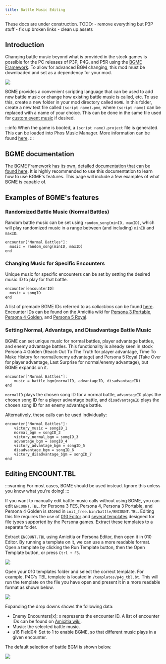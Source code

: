 ```yaml
---
title: Battle Music Editing
---
```



<Aside type="caution">
  These docs are under construction. TODO: - remove everything but P3P stuff -
  fix up broken links - clean up assets
</Aside>

## Introduction

Changing battle music beyond what is provided in the stock games is possible for the PC releases of P3P, P4G, and P5R using the [BGME Framework](https://gamebanana.com/mods/477399). To allow for advanced BGM changing, this mod must be downloaded and set as a dependency for your mod.

![](../../../../assets/p3p/audio/r2_bgme.png)

BGME provides a convenient scripting language that can be used to add new battle music or change how existing battle music is called, etc. To use this, create a new folder in your mod directory called `BGME`. In this folder, create a new text file called `(script name).pme`, where `(script name)` can be replaced with a name of your choice. This can be done in the same file used for [custom event music](../events/BGME-events.mdx) if desired.

:::info
When the game is booted, a `(script name).project` file is generated. This can be loaded into Phos Music Manager. More information can be found [here](https://t-poseratkechi.github.io/PersonaMusicScript/guides/music-manager).
:::

## BGME documentation

[The BGME Framework has its own, detailed documentation that can be found here](https://t-poseratkechi.github.io/PersonaMusicScript). It is highly recommended to use this documentation to learn how to use BGME's features. This page will include a few examples of what BGME is capable of.

## Examples of BGME's features

### Randomized Battle Music (Normal Battles)

Random battle music can be set using `random_song(minID, maxID)`, which will play randomized music in a range between (and including) `minID` and `maxID`.

```
encounter["Normal Battles"]:
  music = random_song(minID, maxID)
end
```

### Changing Music for Specific Encounters

Unique music for specific encounters can be set by setting the desired music ID to play for that battle.

```
encounter[encounterID]
  music = songID
end
```

A list of premade BGME IDs referred to as _collections_ can be found [here](https://t-poseratkechi.github.io/PersonaMusicScript/docs/collections). Encounter IDs can be found on the Amicitia wiki for [Persona 3 Portable](https://amicitia.miraheze.org/wiki/Persona_3_Portable/Encounters), [Persona 4 Golden](https://amicitia.miraheze.org/wiki/Persona_4_Golden/Encounters), and [Persona 5 Royal](https://amicitia.miraheze.org/wiki/Persona_5_Royal/Encounters).

### Setting Normal, Advantage, and Disadvantage Battle Music

BGME can set unique music for normal battles, player advantage battles, and enemy advantage battles. This functionality is already seen in stock Persona 4 Golden (Reach Out To The Truth for player advantage, Time To Make History for normal/enemy advantage) and Persona 5 Royal (Take Over for player advantage, Last Surprise for normal/enemy advantage), but BGME expands on it.

```
encounter["Normal Battles"]:
	music = battle_bgm(normalID, advantageID, disadvantageID)
end
```

`normalID` plays the chosen song ID for a normal battle, `advantageID` plays the chosen song ID for a player advantage battle, and `disadvantageID` plays the chosen song ID for an enemy advantage battle.

Alternatively, these calls can be used individually:

```
encounter["Normal Battles"]:
	victory_music = songID_1
	normal_bgm = songID_2
	victory_normal_bgm = songID_3
	advantage_bgm = songID_4
	victory_advantage_bgm = songID_5
	disadvantage_bgm = songID_6
	victory_disadvantage_bgm = songID_7
end
```

## Editing ENCOUNT.TBL

:::warning
For most cases, BGME should be used instead. Ignore this unless you know what you're doing!
:::

If you want to manually edit battle music calls without using BGME, you can edit `ENCOUNT.TBL`. for Persona 3 FES, Persona 4, Persona 3 Portable, and Persona 4 Golden is stored in `init_free.bin/battle/ENCOUNT.TBL`. Editing this file requires the use of [010 Editor](https://www.sweetscape.com/010editor/) and [several templates](https://github.com/tge-was-taken/010-Editor-Templates) designed for file types supported by the Persona games. Extract these templates to a separate folder.

Extract `ENCOUNT.TBL` using Amicitia or Persona Editor, then open it in 010 Editor. By running a template on it, we can use a more readable format. Open a template by clicking the Run Template button, then the Open Template button, or press `Ctrl + F5`.

![](/assets/images/events/010_template.png)

Open your 010 templates folder and select the correct template. For example, P4G's TBL template is located in `/templates/p4g_tbl.bt`. This will run the template on the file you have open and present it in a more readable format as shown below.

![](../../../../assets/p3p/audio/010_encount.png)

Expanding the drop downs shows the following data:

- Enemy Encounters\[x\]: x represents the encounter ID. A list of encounter IDs can be found on [Amicitia wiki](https://amicitia.miraheze.org/wiki/Persona_4_Golden/Encounters).
- Music: the selected battle music.
- u16 Field04: Set to 1 to enable BGME, so that different music plays in a given encounter.

The default selection of battle BGM is shown below.

![](../../../../assets/p3p/audio/010_default_battle_bgm.png)

